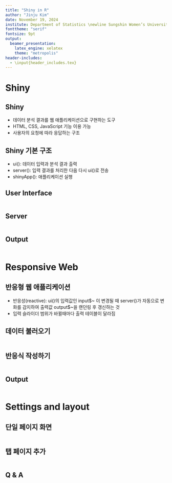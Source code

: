 ```yaml
---
title: "Shiny in R"
author: "Jinju Kim"
date: November 19, 2024
institute: Department of Statistics \newline Sungshin Women’s University
fonttheme: "serif"
fontsize: 9pt
output:
  beamer_presentation:
    latex_engine: xelatex 
    theme: "metropolis"
header-includes:
  - \input{header_includes.tex}
---
```



# Shiny

## Shiny



- 데이터 분석 결과를 웹 애플리케이션으로 구현하는 도구 
\vt
- HTML, CSS, JavaScript 기능 이용 가능 
\vt
- 사용자의 요청에 따라 응답하는 구조 

## Shiny 기본 구조 

\vt
- ui(): 데이터 입력과 분석 결과 출력
\vt
- server(): 입력 결과를 처리한 다음 다시 ui()로 전송
\vt
- shinyApp(): 애플리케이션 실행 

## User Interface
```r

```

## Server 
```r

```

## Output
```r

```

# Responsive Web

##  반응형 웹 애플리케이션

- 반응성(reactive): ui()의 입력값인 input\$~ 이 변경될 때 server()가 자동으로 변화를 감지하여 출력값 output\$~을 랜던링 후 갱신하는 것 
\vt
- 입력 슬라이더 범위가 바뀔때마다 출력 테이블이 달라짐 


## 데이터 불러오기 
```r

```

## 반응식 작성하기 
```r

```

## Output
```r

```


# Settings and layout

## 단일 페이지 화면 
```r

```

<!-- ##  -->
<!-- ```{r message=FALSE} -->
<!-- shinyApp(ui, server) -->
<!-- ``` -->


## 탭 페이지 추가 
```r

```


<!-- ##  -->
<!-- ```{r message=FALSE} -->
<!-- shinyApp(ui, server) -->
<!-- ``` -->


## Q & A

\begin{center}
  {\bf {\Huge Q \& A}}
\end{center}

## 

\begin{center}
  {\bf {\Huge Thank you :)}}
\end{center}
